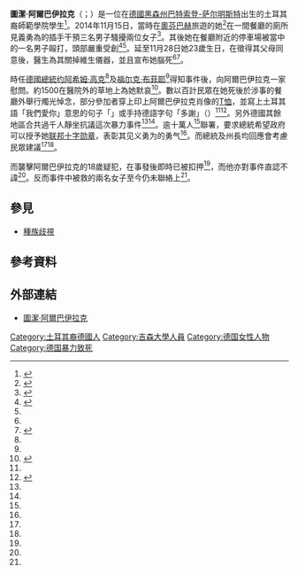 '''圖潔·阿爾巴伊拉克'''（{{lang-tr|'''Tuğçe Albayrak'''}}；{{bd|1991年|11月28日|2014年|11月28日|catIdx=Albayrak,Tuğçe}}）是一位在[[德國|德國]][[黑森州|黑森州]][[巴特索登-萨尔明斯特|巴特索登-萨尔明斯特]]出生的土耳其裔師範學院學生<ref name="Independent">{{cite web|url=http://www.independent.co.uk/news/world/europe/tugce-albayrak-germany-pays-tribute-to-student-killed-for-helping-harassed-women-9892851.html|title=Tugce Albayrak: Germany pays tribute to student killed for helping harassed women|work=The Independent|accessdate=2014-11-29|language=en|archive-date=2020-07-20|archive-url=https://web.archive.org/web/20200720172850/https://www.independent.co.uk/news/world/europe/tugce-albayrak-germany-pays-tribute-to-student-killed-for-helping-harassed-women-9892851.html|dead-url=no}}</ref>。2014年11月15日，當時在[[美因河畔奥芬巴赫|奧芬巴赫]]旅遊的她<ref>{{cite news|title=德正義妹斥退色狼竟被打到腦死　萬人哀悼求總統追封|publisher=[[ETtoday|ETtoday]]國際新聞|url=http://www.ettoday.net/news/20141201/432982.htm#ixzz3KZiAcYlt|date=2014-12-01|accessdate=2014-12-01|language=zh-hant|archive-date=2019-05-17|archive-url=https://web.archive.org/web/20190517222120/https://www.ettoday.net/news/20141201/432982.htm#ixzz3KZiAcYlt|dead-url=no}}</ref>在一間餐廳的廁所見義勇為的插手干預三名男子騷擾兩位女子<ref>{{cite web|url=http://www.welt.de/vermischtes/article134824403/Das-Leben-der-mutigen-Tugce-A.html|title=Ins Koma geprügelt: Das Leben der mutigen Tugçe A. - DIE WELT|author=Hannelore Crolly, Frankfurt|date=28 November 2014|work=DIE WELT|accessdate=2014-11-29|language=de|archive-date=2014-11-30|archive-url=https://www.webcitation.org/6UT8Bz0Ws?url=http://www.welt.de/vermischtes/article134824403/Das-Leben-der-mutigen-Tugce-A.html|dead-url=no}}</ref>。其後她在餐廳附近的停車場被當中的一名男子毆打，頭部嚴重受創<ref name=appledaily_20141130>{{cite news|url=http://hk.apple.appledaily.com/realtime/international/20141130/53181696|publisher=[[蘋果日報_(香港)|蘋果日報 (香港)]]|title=制止廁所色狼施暴 女英雄慘遭打到腦死|date=2014-11-30|accessdate=2014-11-30|language=zh-hant|archive-date=2014-12-05|archive-url=https://web.archive.org/web/20141205001148/http://hk.apple.appledaily.com/realtime/international/20141130/53181696|dead-url=no}}</ref><ref name="Independent"/>。延至11月28日她23歲生日，在徵得其父母同意後，醫生為其關掉維生儀器，並且宣布她腦死<ref name="Independent"/><ref name="source1">{{cite web|url=http://www.hurriyetdailynews.com/germany-bids-farewell-to-brave-turkish-young-woman-.aspx?PageID=238&NID=74941&NewsCatID=351|title=Germany bids farewell to brave Turkish young woman  - EUROPE|accessdate=2014-11-29|language=en|archive-date=2014-11-29|archive-url=https://www.webcitation.org/6URmA7fCO?url=http://www.hurriyetdailynews.com/germany-bids-farewell-to-brave-turkish-young-woman-.aspx?PageID=238|dead-url=no}}</ref>。

時任[[德國總統|德國總統]][[约阿希姆·高克|约阿希姆·高克]]<ref name="source1"/>及{{tsl|de|Hessischer Ministerpräsident|黑森州州长}}[[福尔克·布菲耶|福尔克·布菲耶]]<ref name=wow-life />得知事件後，向阿爾巴伊拉克一家慰問。約1500在醫院外的草地上為她默哀<ref name=wow-life>{{cite news |url=http://wow-life.net/index.php/news/itemlist/tag/%E5%9B%BE%E6%A0%BC%E8%B5%9B%EF%BC%88Tugce%20A%EF%BC%89 |title=德国见义勇为女孩遭殴致死(组图) |language=zh-hans |date=2014-11-30 |accessdate=2014-11-30 |publisher=[[希望之聲|希望之聲]][[希望之聲澳洲生活台|澳洲生活台]]新聞 |archive-date=2019-05-15 |archive-url=https://web.archive.org/web/20190515015505/http://www.wow-life.net/index.php/news/itemlist/tag/%e5%9b%be%e6%a0%bc%e8%b5%9b%ef%bc%88Tugce%20A%ef%bc%89 |dead-url=no }}</ref>。數以百計民眾在她死後於涉事的餐廳外舉行燭光悼念，部分參加者穿上印上阿爾巴伊拉克肖像的[[T恤|T恤]]，並寫上土耳其語「我們愛你」意思的句子「{{lang|tr|Seni seviyoruz}}」或手持德語字句「多謝」（{{lang|de|Danke}}）<ref name="source1"/><ref>{{cite news |url=http://translate.google.com/translate?hl=en&sl=de&tl=zh-TW&u=http%3A%2F%2Fwww.zeit.de%2Fgesellschaft%2Fzeitgeschehen%2F2014-11%2Ftugce-offenbach-zivilcourage-gewalt |title=Tuğçe A.: Beweisen Sie Zivilcourage! |language=de |date=2014-11-27 |accessdate=2014-12-01 |archive-date=2015-09-22 |archive-url=https://web.archive.org/web/20150922214251/http://translate.google.com/translate?hl=en&sl=de&tl=zh-TW&u=http%3A%2F%2Fwww.zeit.de%2Fgesellschaft%2Fzeitgeschehen%2F2014-11%2Ftugce-offenbach-zivilcourage-gewalt |dead-url=no }}</ref>。另外德國其餘地區合共過千人靜坐抗議這次暴力事件<ref name="Independent"/><ref name=appledaily_20141130 />。逾十萬人<ref name="Independent"/>聯署，要求總統希望政府可以授予她[[联邦十字勋章|联邦十字勋章]]，表彰其见义勇为的勇气<ref name=wow-life />。而總統及州長均回應會考慮民眾建議<ref name=appledaily_20141130 /><ref name=wow-life />。

而襲擊阿爾巴伊拉克的18歲疑犯，在事發後即時已被扣押<ref name=appledaily_20141130 />，而他亦對事件直認不諱<ref name=wow-life />。反而事件中被救的兩名女子至今仍未聯絡上<ref name=wow-life />。

== 參見 ==
* [[種族歧視|種族歧視]]

== 參考資料 ==
{{reflist}}

== 外部連結 ==
* [http://tools.wmflabs.org/persondata/p/Tu%C4%9F%C3%A7e_Albayrak 圖潔·阿爾巴伊拉克] {{Wayback|url=http://tools.wmflabs.org/persondata/p/Tu%C4%9F%C3%A7e_Albayrak |date=20141213115257 }}

{{Authority control}}

{{DEFAULTSORT:Albayrak, Tugce}}
[[Category:土耳其裔德國人|Category:土耳其裔德國人]]
[[Category:吉森大學人員|Category:吉森大學人員]]
[[Category:德国女性人物|Category:德国女性人物]]
[[Category:德国暴力致死|Category:德国暴力致死]]